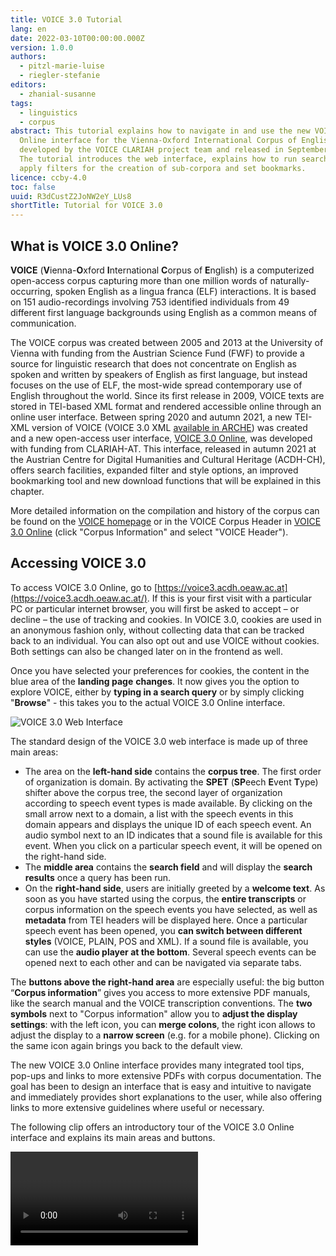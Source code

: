 ```yaml
---
title: VOICE 3.0 Tutorial
lang: en
date: 2022-03-10T00:00:00.000Z
version: 1.0.0
authors:
  - pitzl-marie-luise
  - riegler-stefanie
editors:
  - zhanial-susanne
tags:
  - linguistics
  - corpus
abstract: This tutorial explains how to navigate in and use the new VOICE 3.0
  Online interface for the Vienna-Oxford International Corpus of English,
  developed by the VOICE CLARIAH project team and released in September 2021.
  The tutorial introduces the web interface, explains how to run search queries,
  apply filters for the creation of sub-corpora and set bookmarks.
licence: ccby-4.0
toc: false
uuid: R3dCustZ2JoNW2eY_LUs8
shortTitle: Tutorial for VOICE 3.0
---
```

## What is VOICE 3.0 Online?

**VOICE** (**V**ienna-**O**xford **I**nternational **C**orpus of **E**nglish) is a computerized open-access corpus capturing more than one million words of naturally-occurring, spoken English as a lingua franca (ELF) interactions. It is based on 151 audio-recordings involving 753 identified individuals from 49 different first language backgrounds using English as a common means of communication. 

The VOICE corpus was created between 2005 and 2013 at the University of Vienna with funding from the Austrian Science Fund (FWF) to provide a source for linguistic research that does not concentrate on English as spoken and written by speakers of English as first language, but instead focuses on the use of ELF, the most-wide spread contemporary use of English throughout the world. Since its first release in 2009, VOICE texts are stored in TEI-based XML format and rendered accessible online through an online user interface. Between spring 2020 and autumn 2021, a new TEI-XML version of VOICE (VOICE 3.0 XML [available in ARCHE](https://arche.acdh.oeaw.ac.at/browser/oeaw_detail/171762)) was created and a new open-access user interface, [VOICE 3.0 Online](https://voice3.acdh.oeaw.ac.at), was developed with funding from CLARIAH-AT. This interface, released in autumn 2021 at the Austrian Centre for Digital Humanities and Cultural Heritage (ACDH-CH), offers search facilities, expanded filter and style options, an improved bookmarking tool and new download functions that will be explained in this chapter. 

More detailed information on the compilation and history of the corpus can be found on the [VOICE homepage](https://voice.acdh.oeaw.ac.at/aboutvoice) or in the VOICE Corpus Header in [VOICE 3.0 Online](https://voice3.acdh.oeaw.ac.at/#/tool) (click "Corpus Information" and select "VOICE Header").

## Accessing VOICE 3.0

To access VOICE 3.0 Online, go to [https://voice3.acdh.oeaw.ac.at](https://voice3.acdh.oeaw.ac.at/). If this is your first visit with a particular PC or particular internet browser, you will first be asked to accept – or decline – the use of tracking and cookies. In VOICE 3.0, cookies are used in an anonymous fashion only, without collecting data that can be tracked back to an individual. You can also opt out and use VOICE without cookies. Both settings can also be changed later on in the frontend as well. 

Once you have selected your preferences for cookies, the content in the blue area of the **landing page** **changes**. It now gives you the option to explore VOICE, either by **typing in a search query** or by simply clicking "**Browse**" - this takes you to the actual VOICE 3.0 Online interface.

![](images/voice3-0_startwebinterface.png "VOICE 3.0 Web Interface")

The standard design of the VOICE 3.0 web interface is made up of three main areas:

- The area on the **left-hand side** contains the **corpus tree**. The first order of organization is domain. By activating the **SPET** (**SP**eech **E**vent **T**ype) shifter above the corpus tree, the second layer of organization according to speech event types is made available. By clicking on the small arrow next to a domain, a list with the speech events in this domain appears and displays the unique ID of each speech event. An audio symbol next to an ID indicates that a sound file is available for this event. When you click on a particular speech event, it will be opened on the right-hand side.
- The **middle area** contains the **search field** and will display the **search results** once a query has been run.
- On the **right-hand side**, users are initially greeted by a **welcome text**. As soon as you have started using the corpus, the **entire transcripts** or corpus information on the speech events you have selected, as well as **metadata** from TEI headers will be displayed here. Once a particular speech event has been opened, you **can switch between different styles** (VOICE, PLAIN, POS and XML). If a sound file is available, you can use the **audio player at the bottom**. Several speech events can be opened next to each other and can be navigated via separate tabs.

The **buttons above the right-hand area** are especially useful: the big button “**Corpus information**” gives you access to more extensive PDF manuals, like the search manual and the VOICE transcription conventions. The **two symbols** next to "Corpus information" allow you to **adjust the display settings**: with the left icon, you can **merge colons**, the right icon allows to adjust the display to a **narrow screen** (e.g. for a mobile phone). Clicking on the same icon again brings you back to the default view.

The new VOICE 3.0 Online interface provides many integrated tool tips, pop-ups and links to more extensive PDFs with corpus documentation. The goal has been to design an interface that is easy and intuitive to navigate and immediately provides short explanations to the user, while also offering links to more extensive guidelines where useful or necessary.

The following clip offers an introductory tour of the VOICE 3.0 Online interface and explains its main areas and buttons.

<Video provider="youtube" id="yams7cMjnkk" caption="Introduction to VOICE 3.0 Online Interface" />

## Searches in VOICE 3.0

Searches can be easily carried out with the help of the **search field** at the top left corner of the middle area. Once a search has been run, all search results will be displayed in this area. You can then adjust the display of your results by switching between the different **styles** offered (i.e. **VOICE, PLAIN, POS,** and **XML**). For VOICE, PLAIN and POS, you can additionally choose to display results in **KWIC** (KeyWord In Context) view. When you choose VOICE or POS style, further modifications are possible by using the options offered at the bottom. These allow you to selectively display - or hide - different mark-up categories according to your research needs or to change the representation of POS (part-of-speech) tags.

### Simple Searches

#### Token search (word form)

In order to search for a word or word form (i.e. token queries), enter the word using lower-case characters, e.g. _speak_. Please note that all queries are case-sensitive and tokens are searched for with lower case characters, e.g. _i speak french,_ as this is how they are represented in VOICE transcripts. You can, of course, search for phrases (i.e. token token) as well. 

If you want to search for contracted forms, like _wanna, gonna, don’t,_ etc., you need to insert a space before the contracted part in your query in VOICE 3.0 Online, i.e.: _wan na, gon na, do n’t, it ‘s_. 

#### Lemma search

A lemma is the basic form of a word, which represents all declensions and inflected forms of a word, e.g. _walk_ is the lemma of _walk, walks, walking_. To search for all tokens of a lemma, use the form “l:lemma”, e.g. _l:walk_.

#### POS search

POS, or **P**art-**o**f **S**peech annotations, allow searching for the morphosyntactic categories of tokens. Each token in VOICE has been annotated with an individual POS tag for morphological form, and, in parentheses, for syntactic function. Often, these are identical, as in _professional_JJ(JJ)_, but they may also diverge. 

If a POS tag is searched for without further specification in VOICE 3.0 Online, both positions (i.e. form and function) are searched. If you want to search them separately, use _p:POS_ for form position or _f:POS_ for function position.

For POS searches, enter the POS tag in capital letters. For further details, please go to the [POS tagging manual](https://voice.acdh.oeaw.ac.at/wp-content/uploads/2021/04/POS-tagging-and-lemmatization-manual.pdf) and consult the [VOICE Tagset](https://voice.acdh.oeaw.ac.at/wp-content/uploads/2021/04/Short-POS-tagset.pdf). 

#### Mark-up search

As an entirely novel feature of VOICE 3.0 Online, conversational mark-up can now be searched for and retrieved in different ways in the new interface. Users can:

- search for **tokenized mark-up**, such as **pauses** (e.g.: _1, 2, etc.)_ or **laughter** _(e.g.: @,_ @@). The numbers 1, 2, etc. or number of symbols indicate the length of pauses or laughter represented in the transcripts.
- or search for **POS tags** **indicating mark-up**, such as **PVC** (pronunciation variations & coinages), **ONO** (onomatopoeic noises), etc.
- In addition, VOICE 3.0 Online offers the **possibility to search for** words, POS and lemmas that occur within and between **stretches of conversational mark-up** in the corpus, such as stretches of s**peaking modes, non-English speech,** or **overlapping speech**, by using pointed brackets.

Detailed examples for mark-up searches are provided in section 6 of the VOICE 3.0 Online [search manual](https://voice.acdh.oeaw.ac.at/wp-content/uploads/2021/09/Search-manual-VOICE-3.0-Online.pdf).

### Fine-tuning your searches:

#### Placeholders

In order to adjust the search results to the needs of your research question, the following **placeholders** might be useful:

- **. Full stop:** matches any single character. You can perceive this as a kind of universal joker. Example: Searching for _hi._ results in: _him, his, hit_, etc.
- **\[…]** **Character class:** matches any character contained in the brackets, e.g. _h\[ai]t_ – _hat, hit_
- **[^…] Inverted character class:** matches any character not contained in the bracket, e.g. _h[^ai] – hot, hut_
- **? Question mark:** the preceding element can appear 0 or 1 times, i.e. it is optional. Example: _houses?_ – _house, houses_
- **+ Plus:** the preceding element must appear 1 or more times, i.e. it is not optional and might be repeated. Example: _house.+_ results in _houses, household, housewives_, i.e. all words that start with house plus at least one more character.
- **\* Asterisk:** particularly useful, since the preceding element can appear 0 or more times, i.e. it is optional and might be repeated.
- **(…) Brackets:** these can be used to group characters (and even regular expressions) to form new elements. In addition, we can combine them with the quantifiers ?, +, and * and let them operate on specified groups. Example: _(wo)?man - man, woman_

<SideNote type="info" title="Info:">
You might be familiar with the usage of wildcards, i.e. plain ?, +, or * from other tools. In wildcard syntax, the asterisk, for example denotes “zero or more characters”. **VOICE 3.0 Online**, however, **uses regex** (regular expressions). Here, the symbols work as quantifiers which operate on the preceding element. In regex, the use of _house*_ will only quantify the final “e” and thus will only match _hous, house, housee, houseeee_, etc.

If you want to use the **symbols as wildcards**, you have to place the **placeholder character** “.” (full stop) in front of them. Thus, searching for _house.*_ will result in _house, houses, household, housewives_, etc., or _.+ize_ in _organize, apologize, harmonize,_ etc.
</SideNote>

To gain even more precise control over the number of allowed and necessary character repetitions, you can use curly brackets with _min,max_. Leaving the max empty means there is no upper limit (see section 3.2 of the [search manual](https://voice.acdh.oeaw.ac.at/wp-content/uploads/2021/09/Search-manual-VOICE-3.0-Online.pdf)).

#### Boolean Operators in VOICE 3.0

- **AND** is represented by a **comma**. Note that there is no space between the conditions. Thus, entering condition1,condition2 will yield results which matches both conditions. Any sequence of items before and after the comma is possible, e.g.: _walk,NN_ - finds tokens of _walk_ tagged as noun, as in "a five minute walk".
- **OR** is represented by a **vertical line |**. It finds any options to the left or the right of the vertical line. It can be used for any sequence of tokens, lemmas or POS tags before and after the line, and more than two options can be specified. For example: _mean | say_ that - finds: _mean that, say that_.

More details on searches with wildcards and placeholders can be found in the [search manual](https://voice.acdh.oeaw.ac.at/wp-content/uploads/2021/09/Search-manual-VOICE-3.0-Online.pdf).

In the following video clip, VOICE project member Ruth Osimk-Teasdale demonstrates the combinations of tokens, lemma, and POS tags in a number of searches, and shows how to display your search results in the different style options (VOICE, plain, POS, XML, and KWIC) available in VOICE 3.0.

<Video provider="youtube" id="CBtvJQxYxiw" caption="VOICE 3.0 Online -Searches" />

### Bookmarks and Filters: Creating your own subcorpus in VOICE 3.0

In VOICE 3.0 Online, users have the possibility to create their own sub-corpora by applying filters. In addition, they can bookmark their search results, which they can subsequently export and import.

In the following short clip, you will learn how to apply filters and bookmarks.

<Video provider="youtube" id="C5dkaQtgH2A" caption="VOICE 3.0 Online - Filters and Bookmarks" />

In order to create your own corpus, first of all navigate to the tab "**Filter**" in the left-hand area and turn on the filter options. You can then narrow down the corpus by applying criteria such as number of speakers or interactants, power relations, duration of speech events, or L1 language. After you have set your desired filters, navigate back to the corpus tree. It will now highlight in **bold** those speech events to which your filters apply. If you like, you can hide all other speech events by using the respective toggle above the tree.

Once you have set your filters, you can use the search field in the middle area and search your subcorpus. All speech events from your corpus which yield results for your search will then be highlighted in **bold** in the corpus tree. In addition, events which would also yield results for your query but are not part of your subcorpus will be marked in **grey and bold**, as can be seen in the following illustration: 

![](images/voice3-0_filter_grey_highlighted.png "Search results for corpus and subcorpus, with opened transcript on the right-hand side")

If you would like to add particular speech events to your subcorpus, tick the box next to the speech event. **Please note** that in order to do so, the function "**Manual selection**", which can be found in the "**Filter**" tab, has to be turned on.

<SideNote type="tip" title="Tip: Manual Selection">
The function "**Manual selection**" in the filter area gives you the option to manually choose speech events for your subcorpus. In order to do so, you must turn on the function and go to the corpus tree. Speech events can be added by ticking the respective box. This function can be used before you run a search or after you have run a search.

![](images/voice3-0_filters_manually.png "Activating manual selection")
</SideNote>

#### Setting bookmarks

Bookmarks can be easily set with the help of the third tab in the left-hand area. First of all, activate icons and local storage. Once you have done so, small icons appear next to the search results in the middle area. You now have the possibility to select a search result (i.e. a particular utterance) and create a bookmark for it. You can add a short description, and then save the bookmark (as URL, .txt or .xlsx). Saved bookmarks will appear on the left if you click on the tab "**Bookmarks**".

![](images/voice3-0_bookmark_export.png "Working with bookmarks")

### Exercise:

#### Let's try out VOICE 3.0 - It's your turn!

Go to the [VOICE 3.0](https://voice3.acdh.oeaw.ac.at/#/) interface and answer the following four questions with its help!

<Quiz>
  <Quiz.Card>
    <Quiz.MultipleChoice>
      <Quiz.Question>
        For a research paper, you are looking for interactions between ELF speakers of English in academic contexts. Which of the five domains available in VOICE 3.0 Online might contain such speech events? Tick the correct answer.
      </Quiz.Question>

      <Quiz.MultipleChoice.Option>
        PB
      </Quiz.MultipleChoice.Option>

      <Quiz.MultipleChoice.Option>
        PR and LE
      </Quiz.MultipleChoice.Option>

      <Quiz.MultipleChoice.Option isCorrect>
        PR and ED
      </Quiz.MultipleChoice.Option>

      <Quiz.MultipleChoice.Option>
        ED and LE
      </Quiz.MultipleChoice.Option>

      <Quiz.Message type="correct">
        Correct! In order to find appropriate events, look into the two domains PR (professional and research/science) and ED (educational). Tip: Hovering over the domain abbreviations with your mouse reveals a short definition.
      </Quiz.Message>

      <Quiz.Message type="incorrect">
        Sorry! Have a look at the domain descriptions again, either by hovering over them with your mouse in the corpus tree on the left or by going to Corpus Information and VOICE Header.
      </Quiz.Message>
    </Quiz.MultipleChoice>
  </Quiz.Card>

  <Quiz.Card>
    <Quiz.MultipleChoice>
      <Quiz.Question>
        You have set the two filters PR and ED for your research. Now, you want to find interactions including at least one speakers whose first language is Spanish. How many corpus texts can you find and for how many of these is an audio file available? Tick the correct numbers!
      </Quiz.Question>

      <Quiz.MultipleChoice.Option>
        23 events and 7 audio files
      </Quiz.MultipleChoice.Option>

      <Quiz.MultipleChoice.Option isCorrect>
        19 events and 4 audio files
      </Quiz.MultipleChoice.Option>

      <Quiz.MultipleChoice.Option>
        12 events but no audio files
      </Quiz.MultipleChoice.Option>

      <Quiz.MultipleChoice.Option>
        There are no events that meet these search criteria.
      </Quiz.MultipleChoice.Option>

      <Quiz.Message type="correct">
        Well done!
      </Quiz.Message>

      <Quiz.Message type="incorrect">
        Check your filters and try again!
      </Quiz.Message>
    </Quiz.MultipleChoice>
  </Quiz.Card>

  <Quiz.Card>
    <Quiz.MultipleChoice>
      <Quiz.Question>
        How many of the filtered speech events in your subcorpus of speech events including at least one L1 speaker of Spanish in an academic context contain the token "please" and how many occurances of the please (hits + utterances) do you find?
      </Quiz.Question>

      <Quiz.MultipleChoice.Option>
        All of them!
      </Quiz.MultipleChoice.Option>

      <Quiz.MultipleChoice.Option>
        35
      </Quiz.MultipleChoice.Option>

      <Quiz.MultipleChoice.Option>
        21
      </Quiz.MultipleChoice.Option>

      <Quiz.MultipleChoice.Option isCorrect>
        14
      </Quiz.MultipleChoice.Option>

      <Quiz.Message type="correct">
        Well done! The token please occurs in 14 speech events in the selected subcorpus. The total number of hits is 60, which occur in 55 utterances.
      </Quiz.Message>

      <Quiz.Message type="incorrect">
        Try again! The filters should be the same as for Question 2 (PR and ED; L1 language Spanish). Then type in the token "please" in the search field.
      </Quiz.Message>
    </Quiz.MultipleChoice>
  </Quiz.Card>

  <Quiz.Card>
    <Quiz.MultipleChoice>
      <Quiz.Question>
        You are really satisfied with your search results and you want to cite the VOICE corpus in your research paper. Where can you find the biographical information in the VOICE 3.0 Online interface? Tick ALL options that lead to the desired result.
      </Quiz.Question>

      <Quiz.MultipleChoice.Option isCorrect>
        I go to "Corpus information" and click on "How to cite VOICE".
      </Quiz.MultipleChoice.Option>

      <Quiz.MultipleChoice.Option isCorrect>
        At the bottom of the website, in the middle, I can immediately find the short citation for VOICE 3.0 Online. The long version appears when hovering over the small "i" icon.
      </Quiz.MultipleChoice.Option>

      <Quiz.MultipleChoice.Option isCorrect>
        I go to the VOICE project homepage at voice.acdh.oeaw\.ac.at and look for the necessary information there.
      </Quiz.MultipleChoice.Option>

      <Quiz.Message type="correct">
        Well done! All answers are correct. In fact, there are various options to find the information for your bibliography.
      </Quiz.Message>

      <Quiz.Message type="incorrect">
        Your option was definitely correct, but what about the other options stated?
      </Quiz.Message>
    </Quiz.MultipleChoice>
  </Quiz.Card>
</Quiz>


### Links:

- Osimk-Teasdale, Ruth; Pirker, Hannes; Pitzl, Marie-Luise. 2021. [Search manual for VOICE 3.0 Online. https://voice.acdh.oeaw.ac.at/wp-content/uploads/2021/09/Search-manual-VOICE-3.0-Online.pdf](<- https://voice.acdh.oeaw.ac.at/wp-content/uploads/2021/09/Search-manual-VOICE-3.0-Online.pdf>). (14 March 2022).
- Pitzl, Marie-Luise. [VOICE: Vienna-Oxford-International Corpus of English](https://voice.acdh.oeaw.ac.at/). Homepage. [https:/voice.acdh.oeaw.ac.at](https://voice.acdh.oeaw.ac.at/). (14 March 2022).
- [VOICE](https://voice3.acdh.oeaw.ac.at/). 2021. The Vienna-Oxford International Corpus of English (version VOICE 3.0 Online). Founding director: Barbara Seidlhofer; Principal investigators VOICE 3.0: Marie-Luise Pitzl, Daniel Schopper; Researchers: Angelika Breiteneder, Hans-Christian Breuer, Nora Dorn, Theresa Klimpfinger, Stefan Majewski, Ruth Osimk-Teasdale, Hannes Pirker, Marie-Luise Pitzl, Michael Radeka, Stefanie Riegler, Barbara Seidlhofer, Omar Siam, Daniel Stoxreiter. [https://voice3.acdh.oeaw.ac.at](https://voice3.acdh.oeaw.ac.at) (14 March 2022).